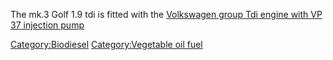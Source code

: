 The mk.3 Golf 1.9 tdi is fitted with the [[Volkswagen group Tdi engine with VP 37 injection pump]]

{{Stub}}
[[Category:Biodiesel]]
[[Category:Vegetable oil fuel]]